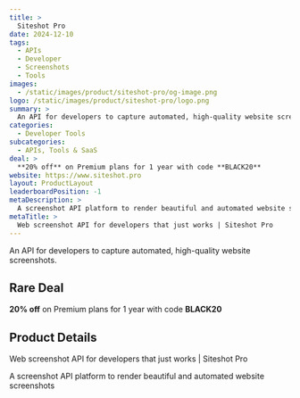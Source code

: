 ```yaml
---
title: >
  Siteshot Pro
date: 2024-12-10
tags:
  - APIs
  - Developer
  - Screenshots
  - Tools
images:
  - /static/images/product/siteshot-pro/og-image.png
logo: /static/images/product/siteshot-pro/logo.png
summary: >
  An API for developers to capture automated, high-quality website screenshots.
categories:
  - Developer Tools
subcategories:
  - APIs, Tools & SaaS
deal: >
  **20% off** on Premium plans for 1 year with code **BLACK20**
website: https://www.siteshot.pro
layout: ProductLayout
leaderboardPosition: -1
metaDescription: >
  A screenshot API platform to render beautiful and automated website screenshots
metaTitle: >
  Web screenshot API for developers that just works | Siteshot Pro
---
```

An API for developers to capture automated, high-quality website screenshots.

## Rare Deal

**20% off** on Premium plans for 1 year with code **BLACK20**

## Product Details

Web screenshot API for developers that just works | Siteshot Pro

A screenshot API platform to render beautiful and automated website screenshots
